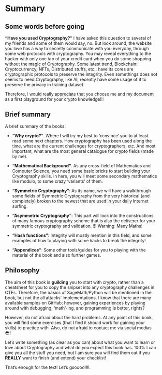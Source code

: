 # Summary {.unnumbered}

## Some words before going

**"Have you used Cryptography?"** I have asked this question to several of my friends and some of them would say, no. But look around, the website you love has a way to secretly communicate with you everyday, through some web protocols with cryptography. You may reveal everything to the hacker with only one tap of your credit card when you do some shopping without the magic of Cryptography. Some latest trend, Blockchain: Cryptocurrency, NFTs, Distributed stuffs, etc.; have its cores are cryptographic protocols to preserve the integrity. Even somethings does not seems to need Cryptography, like AI, recently have some usage of it to preserve the privacy in training dataset. 

Therefore, I would really appreciate that you choose me and my document as a first playground for your crypto knowledge!!!

## Brief summary

A brief summary of the books: 

+ **"Why crypto?"**. Where I will try my best to 'convince' you to at least read some next chapters. How cryptography has been used along the time, what are the current challenges for cryptographers, etc. And most important, what are the most general catalogue for crypto fields (made by me).
 
+ **"Mathematical Background"**. As any cross-field of Mathematics and Computer Science, you need some basic bricks to start building your Cryptography skills. In here, you will meet some secondary mathematics like modulo, to some crazy 'variants' of them. 

+ **"Symmetric Cryptography"**: As its name, we will have a walkthrough some fields of Symmetric Cryptography from the very historical (and completely) broken to the newest that are used in your daily Internet surfing. 

+ **"Asymmetric Cryptography"**: This part will look into the constructions of many famous cryptography scheme that is also the deliverer for your symmetric cryptography and validation. !!! Warning: Many Maths!

+ **"Hash functions"**: Integrity will mostly mention in this field, and some examples of how to playing with some hacks to break the integrity! 

+ **"Appendices"**: Some other tools/guides for you to playing with the material of the book and also further games. 

## Philosophy 

The aim of this book is **guilding** you to start with crypto, rather than a cheatsheet for you to copy the snipset into any cryptography challenges in CTFs. Therefore, the basics of SageMath/Python will be mentioned in the book, but not the all attacks' implementations. I know that there are many available samples on GitHub; however, gaining experiences by playing around with debugging, 'math'-ing, and programming is better, rights?

However, do not afraid about the hard problems. At any point of this book, you will find some exercises (that I find it should work for gaining your skills) to practice with. Also, do not afraid to contact me via social medias 😎!

::: {.callout-tip}

Let's write something (as clear as you can) about what you want to learn or love about Cryptography and what do you expect this book has. 100% I can give you all the stuff you need, but I am sure you will find them out if you **REALLY** want to finish (and extend) your checklist!

:::

That's enough for the text! Let's gooooo!!!!.

